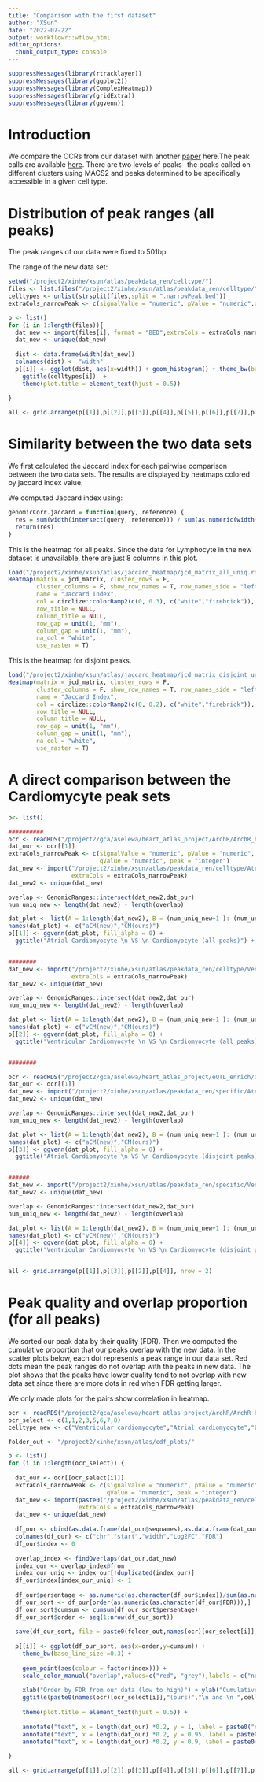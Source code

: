 ```yaml
---
title: "Comparison with the first dataset"
author: "XSun"
date: "2022-07-22"
output: workflowr::wflow_html
editor_options:
  chunk_output_type: console
---
```


```r
suppressMessages(library(rtracklayer))
suppressMessages(library(ggplot2))
suppressMessages(library(ComplexHeatmap))
suppressMessages(library(gridExtra))
suppressMessages(library(ggvenn))
```


# Introduction

We compare the OCRs from our dataset with another [paper](https://pubmed.ncbi.nlm.nih.gov/33990324/) here.The peak calls are available [here](http://cepigenomics.org/CARE_portal/Cell_Type_Diversity.html). There are two levels of peaks- the peaks called on different clusters using MACS2 and peaks determined to be specifically accessible in a given cell type.


# Distribution of peak ranges (all peaks)

The peak ranges of our data were fixed to 501bp.

The range of the new data set:

```r
setwd("/project2/xinhe/xsun/atlas/peakdata_ren/celltype/")
files <- list.files("/project2/xinhe/xsun/atlas/peakdata_ren/celltype/")
celltypes <- unlist(strsplit(files,split = ".narrowPeak.bed"))
extraCols_narrowPeak <- c(signalValue = "numeric", pValue = "numeric",qValue = "numeric", peak = "integer")

p <- list()
for (i in 1:length(files)){
  dat_new <- import(files[i], format = "BED",extraCols = extraCols_narrowPeak)
  dat_new <- unique(dat_new)
  
  dist <- data.frame(width(dat_new))
  colnames(dist) <- "width"
  p[[i]] <- ggplot(dist, aes(x=width)) + geom_histogram() + theme_bw(base_line_size =0.3) +
    ggtitle(celltypes[i])  +
    theme(plot.title = element_text(hjust = 0.5)) 
  
}

all <- grid.arrange(p[[1]],p[[2]],p[[3]],p[[4]],p[[5]],p[[6]],p[[7]],p[[8]], nrow = 2)
```


# Similarity between the two data sets

We first calculated the Jaccard index for each pairwise comparison between the two data sets. The results are displayed by heatmaps colored by jaccard index value.

We computed Jaccard index using:
```r
genomicCorr.jaccard = function(query, reference) {
  res = sum(width(intersect(query, reference))) / sum(as.numeric(width(union(query, reference))))
  return(res)
}
```

This is the heatmap for all peaks. Since the data for Lymphocyte in the new dataset is unavailable, there are just 8 columns in this plot.
```r
load("/project2/xinhe/xsun/atlas/jaccard_heatmap/jcd_matrix_all_uniq.rdata")
Heatmap(matrix = jcd_matrix, cluster_rows = F, 
        cluster_columns = F, show_row_names = T, row_names_side = "left",
        name = "Jaccard Index",
        col = circlize::colorRamp2(c(0, 0.3), c("white","firebrick")), ###modify the figures
        row_title = NULL,
        column_title = NULL,
        row_gap = unit(1, "mm"),
        column_gap = unit(1, "mm"),
        na_col = "white",
        use_raster = T)
```


This is the heatmap for disjoint peaks. 
```r
load("/project2/xinhe/xsun/atlas/jaccard_heatmap/jcd_matrix_disjoint_uniq.rdata")
Heatmap(matrix = jcd_matrix, cluster_rows = F, 
        cluster_columns = F, show_row_names = T, row_names_side = "left",
        name = "Jaccard Index",
        col = circlize::colorRamp2(c(0, 0.2), c("white","firebrick")), ###modify the figures
        row_title = NULL,
        column_title = NULL,
        row_gap = unit(1, "mm"),
        column_gap = unit(1, "mm"),
        na_col = "white",
        use_raster = T)
```


# A direct comparison between the Cardiomycyte peak sets

```r
p<- list()

##########
ocr <- readRDS("/project2/gca/aselewa/heart_atlas_project/ArchR/ArchR_heart_latest_noAtrium/PeakCalls/DA_MARKERS_FDRP_1_log2FC_1.rds")
dat_our <- ocr[[1]]
extraCols_narrowPeak <- c(signalValue = "numeric", pValue = "numeric",
                          qValue = "numeric", peak = "integer")
dat_new <- import("/project2/xinhe/xsun/atlas/peakdata_ren/celltype/Atrial_cardiomyocyte.narrowPeak.bed", format = "BED",
                  extraCols = extraCols_narrowPeak)
dat_new2 <- unique(dat_new)

overlap <- GenomicRanges::intersect(dat_new2,dat_our)
num_uniq_new <- length(dat_new2) - length(overlap)

dat_plot <- list(A = 1:length(dat_new2), B = (num_uniq_new+1 ): (num_uniq_new + length(dat_our) ))  
names(dat_plot) <- c("aCM(new)","CM(ours)")
p[[1]] <- ggvenn(dat_plot, fill_alpha = 0) + 
  ggtitle("Atrial Cardiomyocyte \n VS \n Cardiomyocyte (all peaks)") + theme(plot.title = element_text(hjust = 0.5)) 


########
dat_new <- import("/project2/xinhe/xsun/atlas/peakdata_ren/celltype/Ventricular_cardiomyocyte.narrowPeak.bed", format = "BED",
                  extraCols = extraCols_narrowPeak)
dat_new2 <- unique(dat_new)

overlap <- GenomicRanges::intersect(dat_new2,dat_our)
num_uniq_new <- length(dat_new2) - length(overlap)

dat_plot <- list(A = 1:length(dat_new2), B = (num_uniq_new+1 ): (num_uniq_new + length(dat_our) ))  
names(dat_plot) <- c("vCM(new)","CM(ours)")
p[[2]] <- ggvenn(dat_plot, fill_alpha = 0) + 
  ggtitle("Ventricular Cardiomyocyte \n VS \n Cardiomyocyte (all peaks)") + theme(plot.title = element_text(hjust = 0.5)) 


########

ocr <- readRDS("/project2/gca/aselewa/heart_atlas_project/eQTL_enrich/OCR_disjoint_categories.grlist.rds")
dat_our <- ocr[[1]]
dat_new <- import("/project2/xinhe/xsun/atlas/peakdata_ren/specific/Atrial_cardiomyocyte.specific.elements.bed")
dat_new2 <- unique(dat_new)

overlap <- GenomicRanges::intersect(dat_new2,dat_our)
num_uniq_new <- length(dat_new2) - length(overlap)

dat_plot <- list(A = 1:length(dat_new2), B = (num_uniq_new+1 ): (num_uniq_new + length(dat_our) ))  
names(dat_plot) <- c("aCM(new)","CM(ours)")
p[[3]] <- ggvenn(dat_plot, fill_alpha = 0) + 
  ggtitle("Atrial Cardiomyocyte \n VS \n Cardiomyocyte (disjoint peaks)") + theme(plot.title = element_text(hjust = 0.5)) 


######
dat_new <- import("/project2/xinhe/xsun/atlas/peakdata_ren/specific/Ventricular_cardiomyocyte.specific.elements.bed")
dat_new2 <- unique(dat_new)

overlap <- GenomicRanges::intersect(dat_new2,dat_our)
num_uniq_new <- length(dat_new2) - length(overlap)

dat_plot <- list(A = 1:length(dat_new2), B = (num_uniq_new+1 ): (num_uniq_new + length(dat_our) ))  
names(dat_plot) <- c("vCM(new)","CM(ours)")
p[[4]] <- ggvenn(dat_plot, fill_alpha = 0) + 
  ggtitle("Ventricular Cardiomyocyte \n VS \n Cardiomyocyte (disjoint peaks)") + theme(plot.title = element_text(hjust = 0.5)) 


all <- grid.arrange(p[[1]],p[[3]],p[[2]],p[[4]], nrow = 2)

```



# Peak quality and overlap proportion (for all peaks)

We sorted our peak data by their quality (FDR). Then we computed the cumulative proportion that our peaks overlap with the new data. In the scatter plots below, each dot represents a peak range in our data set. Red dots mean the peak ranges do not overlap with the peaks in new data. The plot shows that the peaks have lower quality tend to not overlap with new data set since there are more dots in red when FDR getting larger. 

We only made plots for the pairs show correlation in heatmap.

```r
ocr <- readRDS("/project2/gca/aselewa/heart_atlas_project/ArchR/ArchR_heart_latest_noAtrium/PeakCalls/DA_MARKERS_FDRP_1_log2FC_1.rds")
ocr_select <- c(1,1,2,3,5,6,7,8)
celltype_new <- c("Ventricular_cardiomyocyte","Atrial_cardiomyocyte","Endothelial","Fibroblast","Macrophage","Nervous","Smooth_muscle","Smooth_muscle")

folder_out <- "/project2/xinhe/xsun/atlas/cdf_plots/"

p <- list()
for (i in 1:length(ocr_select)) {
  
  dat_our <- ocr[[ocr_select[i]]]
  extraCols_narrowPeak <- c(signalValue = "numeric", pValue = "numeric",
                            qValue = "numeric", peak = "integer")
  dat_new <- import(paste0("/project2/xinhe/xsun/atlas/peakdata_ren/celltype/",celltype_new[i],".narrowPeak.bed"), format = "BED",
                    extraCols = extraCols_narrowPeak)
  dat_new <- unique(dat_new)
  
  df_our <- cbind(as.data.frame(dat_our@seqnames),as.data.frame(dat_our@ranges@start),as.data.frame(dat_our@ranges@width),dat_our$Log2FC,dat_our$FDR)
  colnames(df_our) <- c("chr","start","width","Log2FC","FDR")
  df_our$index <- 0
  
  overlap_index <- findOverlaps(dat_our,dat_new)
  index_our <- overlap_index@from
  index_our_uniq <- index_our[!duplicated(index_our)]
  df_our$index[index_our_uniq] <- 1
  
  df_our$persentage <- as.numeric(as.character(df_our$index))/sum(as.numeric(as.character(df_our$index)))
  df_our_sort <- df_our[order(as.numeric(as.character(df_our$FDR))),]
  df_our_sort$cumsum <- cumsum(df_our_sort$persentage)
  df_our_sort$order <- seq(1:nrow(df_our_sort))
  
  save(df_our_sort, file = paste0(folder_out,names(ocr)[ocr_select[i]],"_df.rdata")) 
  
  p[[i]] <- ggplot(df_our_sort, aes(x=order,y=cumsum)) + 
    theme_bw(base_line_size =0.3) +
    
    geom_point(aes(colour = factor(index))) +
    scale_color_manual("overlap",values=c("red", "grey"),labels = c("no", "yes")) +
    
    xlab("Order by FDR from our data (low to high)") + ylab("Cumulative percentage of overlapped peaks") +
    ggtitle(paste0(names(ocr)[ocr_select[i]],"(ours)","\n and \n ",celltype_new[i], "(new)")) +
    
    theme(plot.title = element_text(hjust = 0.5)) +
    
    annotate("text", x = length(dat_our) *0.2, y = 1, label = paste0("number of peaks_our = ", length(dat_our))) +
    annotate("text", x = length(dat_our) *0.2, y = 0.95, label = paste0("number of peaks_new = ", length(dat_new))) +
    annotate("text", x = length(dat_our) *0.2, y = 0.9, label = paste0("number of peaks_overlap = ", sum(df_our_sort$index)))
  
}

all <- grid.arrange(p[[1]],p[[2]],p[[3]],p[[4]],p[[5]],p[[6]],p[[7]],p[[8]], nrow = 2)

```

